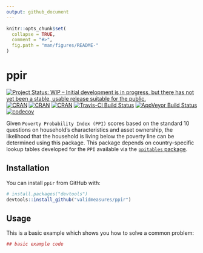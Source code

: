 ```yaml
---
output: github_document
---
```


<!-- README.md is generated from README.Rmd. Please edit that file -->

```r
knitr::opts_chunk$set(
  collapse = TRUE,
  comment = "#>",
  fig.path = "man/figures/README-"
)
```

# ppir
[![Project Status: WIP – Initial development is in progress, but there has not yet been a stable, usable release suitable for the public.](http://www.repostatus.org/badges/latest/wip.svg)](http://www.repostatus.org/#wip)
[![CRAN](https://img.shields.io/cran/v/ppir.svg)](https://CRAN.R-project.org/package=ppir)
[![CRAN](https://img.shields.io/cran/l/ppir.svg)](https://github.com/validmeasures/ppir/blob/master/LICENSE.md)
[![CRAN](http://cranlogs.r-pkg.org/badges/ppir)](https://CRAN.R-project.org/package=ppir)
[![Travis-CI Build Status](https://travis-ci.org/validmeasures/ppir.svg?branch=master)](https://travis-ci.org/validmeasures/ppir)
[![AppVeyor Build Status](https://ci.appveyor.com/api/projects/status/github/validmeasures/ppir?branch=master&svg=true)](https://ci.appveyor.com/project/validmeasures/ppir)
[![codecov](https://codecov.io/gh/validmeasures/ppir/branch/master/graph/badge.svg)](https://codecov.io/gh/validmeasures/ppir)

Given `Poverty Probability Index (PPI)` scores based on the standard 10 questions on household’s characteristics and asset ownership, the likelihood that the household is living below the poverty line can be determined using this package. This package depends on country-specific lookup tables developed for the `PPI` available via the [`ppitables` package](https://github.com/validmeasures/ppitables).

## Installation

You can install `ppir` from GitHub with:

```r
# install.packages("devtools")
devtools::install_github("validmeasures/ppir")
```

## Usage

This is a basic example which shows you how to solve a common problem:

```r
## basic example code
```

